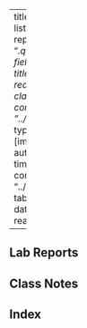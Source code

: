 
---
title: David Listing
listing: 
  - id: lab-reports
    contents: "*.qmd"
    type: table
    fields: [image, date, title, author, reading-time]
  - id: class_notes
    contents: "../class_notes/*.qmd"
    type: table
    fields: [image, date, title, author, reading-time]
  - id: index
    contents: "../index.qmd"
    type: table
    fields: [image, date, title, author, reading-time]

---

## Lab Reports

:::{#lab-reports}
:::

## Class Notes

:::{#class_notes}
:::

## Index 

:::{#index}
:::